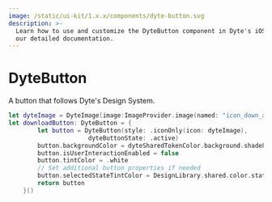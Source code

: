 ```yaml
---
image: /static/ui-kit/1.x.x/components/dyte-button.svg
description: >-
  Learn how to use and customize the DyteButton component in Dyte's iOS UiKit with
  our detailed documentation.
---
```


# DyteButton

A button that follows Dyte's Design System.

```swift
let dyteImage = DyteImage(image:ImageProvider.image(named: "icon_down_arrow"))
let downloadButton: DyteButton = {
        let button = DyteButton(style: .iconOnly(icon: dyteImage),
                      dyteButtonState: .active)
        button.backgroundColor = dyteSharedTokenColor.background.shade800
        button.isUserInteractionEnabled = false
        button.tintColor = .white
        // Set additional button properties if needed
        button.selectedStateTintColor = DesignLibrary.shared.color.status.danger
        return button
    }()
```

<head>
  <title>iOS DyteButton</title>
</head>
